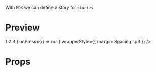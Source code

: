 
<Meta title="Card" />

With `MDX` we can define a story for `stories`

# Preview

<Preview>
  <Story
    name="Header"
    parameters={{
      design: {
        type: "figma",
        url:
          "https://www.figma.com/file/JdbljcIvyMoEVsBZgsg7bbu8/1.-Apps-Styleguide-and-Components?node-id=2690%3A217",
      },
    }}
  >
    <View>
      <Card
        image={{
          uri: "https://mediabank.valkenhorst.nl/images/0/image32335.jpg",
        }}
        imageHeader="Diner"
        size="single"
        imageOverlay={
          <View
            style={{
              flex: 1,
              flexDirection: "row",
              alignSelf: "flex-end",
              paddingRight: Spacing.sp2,
            }}
          >
            <Text type="h4">1 2 3 </Text>
          </View>
        }
        onPress={() => null}
        wrapperStyle={{ margin: Spacing.sp3 }}
      />
    </View>
  </Story>
</Preview>

# Props

<Props of={Card} />
